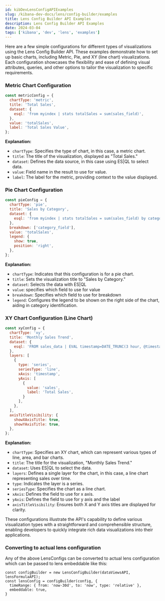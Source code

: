 ```yaml
---
id: kibDevLensConfigAPIExamples
slug: /kibana-dev-docs/lens/config-builder/examples
title: Lens Config Builder API Examples
description: Lens Config Builder API Examples
date: 2024-03-04
tags: ['kibana', 'dev', 'lens', 'examples']
---
```


Here are a few simple configurations for different types of visualizations using the Lens Config Builder API. 
These examples demonstrate how to set up basic charts, including Metric, Pie, and XY (line chart) visualizations. 
Each configuration showcases the flexibility and ease of defining visual attributes, queries, and other options 
to tailor the visualization to specific requirements.

### Metric Chart Configuration

```javascript
const metricConfig = {
  chartType: 'metric',
  title: 'Total Sales',
  dataset: {
    esql: 'from myindex | stats totalSales = sum(sales_field)',
  },
  value: 'totalSales',
  label: 'Total Sales Value',
};
```

**Explanation:**

- `chartType`: Specifies the type of chart, in this case, a metric chart.
- `title`: The title of the visualization, displayed as "Total Sales."
- `dataset`: Defines the data source, in this case using ES|QL to select data.
- `value`: Field name in the result to use for value.
- `label`: The label for the metric, providing context to the value displayed.

### Pie Chart Configuration

```javascript
const pieConfig = {
  chartType: 'pie',
  title: 'Sales by Category',
  dataset: {
    esql: 'from myindex | stats totalSales = sum(sales_field) by category_field | limit 10',
  },
  breakdown: ['category_field'],
  value: 'totalSales',
  legend: {
    show: true,
    position: 'right',
  },
};
```

**Explanation:**

- `chartType`: Indicates that this configuration is for a pie chart.
- `title`: Sets the visualization title to "Sales by Category."
- `dataset`: Selects the data with ES|QL
- `value`: specifies which field to use for value
- `breakdown`: Specifies which field to use for breakdown
- `legend`: Configures the legend to be shown on the right side of the chart, aiding in category identification.

### XY Chart Configuration (Line Chart)

```javascript
const xyConfig = {
  chartType: 'xy',
  title: 'Monthly Sales Trend',
  dataset: {
    esql: 'FROM sales_data | EVAL timestamp=DATE_TRUNC(3 hour, @timestamp) | stats sales = SUM(sales_field) by timestamp',
  },
  layers: [
    {
      type: 'series',
      seriesType: 'line',
      xAxis: 'timestamp',
      yAxis: [
        {
          value: 'sales',
          label: 'Total Sales',
        }
      ],
    },
  ],
  axisTitleVisibility: {
    showXAxisTitle: true,
    showYAxisTitle: true,
  },
};
```

**Explanation:**

- `chartType`: Specifies an XY chart, which can represent various types of line, area, and bar charts.
- `title`: The title for the visualization, "Monthly Sales Trend."
- `dataset`: Uses ES|QL to select the data.
- `layers`: Defines a single layer for the chart, in this case, a line chart representing sales over time.
- `type`: Indicates the layer is a series.
- `seriesType`: Specifies the chart as a line chart.
- `xAxis`: Defines the field to use for x axis.
- `yAxis`: Defines the field to use for y axis and the label
- `axisTitleVisibility`: Ensures both X and Y axis titles are displayed for clarity.

These configurations illustrate the API's capability to define various visualization types with a straightforward and comprehensible structure, enabling developers to quickly integrate rich data visualizations into their applications.


### Converting to actual lens configuration

Any of the above LensConfigs can be converted to actual lens configuration which can be passed to lens embeddable like this:

```
const configBuilder = new LensConfigBuilder(dataViewsAPI, lensFormulaAPI);
const lensConfig = configBuilder(config, { 
  timeRange: { from: 'now-30d', to: 'now', type: 'relative' },
  embeddable: true,
}
```
